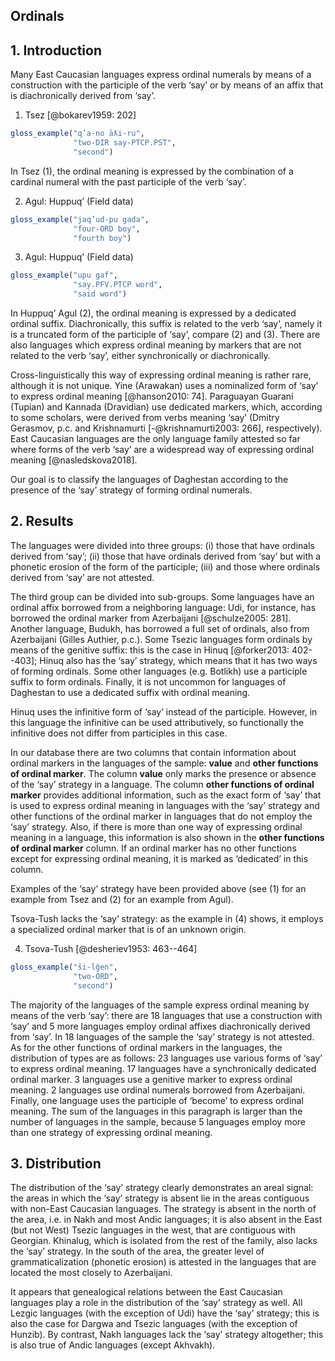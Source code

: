 ## Ordinals

## 1. Introduction

Many East Caucasian languages express ordinal numerals by means of a construction with the participle of the verb ‘say’ or by means of an affix that is diachronically derived from ‘say’.

(@one) Tsez [@bokarev1959: 202]
```r
gloss_example("q’a-no āƛi-ru",
              "two-DIR say-PTCP.PST",
              "second")
```

In Tsez (@one), the ordinal meaning is expressed by the combination of a cardinal numeral with the past participle of the verb ‘say’.

(@two) Agul: Huppuq' (Field data)
```r
gloss_example("jaq’ud-pu gada",
              "four-ORD boy",
              "fourth boy")
```

(@three) Agul: Huppuq' (Field data)
```r
gloss_example("upu gaf",
              "say.PFV.PTCP word",
              "said word")
```

In Huppuq’ Agul (@two), the ordinal meaning is expressed by a dedicated ordinal suffix. Diachronically, this suffix is related to the verb ‘say’, namely it is a truncated form of the participle of ‘say’, compare (@two) and (@three). There are also languages which express ordinal meaning by markers that are not related to the verb ‘say’, either synchronically or diachronically.

Cross-linguistically this way of expressing ordinal meaning is rather rare, although it is not unique. Yine (Arawakan) uses a nominalized form of ‘say’ to express ordinal meaning [@hanson2010: 74]. Paraguayan Guaraní (Tupian) and Kannada (Dravidian) use dedicated markers, which, according to some scholars, were derived from verbs meaning ‘say’ (Dmitry Gerasmov, p.c. and Krishnamurti [-@krishnamurti2003: 266], respectively). East Caucasian languages are the only language family attested so far where forms of the verb ‘say’ are a widespread way of expressing ordinal meaning [@nasledskova2018]. 

Our goal is to classify the languages of Daghestan according to the presence of the ‘say’ strategy of forming ordinal numerals.

## 2. Results

The languages were divided into three groups: (i) those that have ordinals derived from ‘say’; (ii) those that have ordinals derived from ‘say’ but with a phonetic erosion of the form of the participle; (iii) and those where ordinals derived from ‘say’ are not attested.

The third group can be divided into sub-groups. Some languages have an ordinal affix borrowed from a neighboring language: Udi, for instance, has borrowed the ordinal marker from Azerbaijani [@schulze2005: 281]. Another language, Budukh, has borrowed a full set of ordinals, also from Azerbaijani (Gilles Authier, p.c.). Some Tsezic languages form ordinals by means of the genitive suffix: this is the case in Hinuq [@forker2013: 402--403]; Hinuq also has the ‘say’ strategy, which means that it has two ways of forming ordinals. Some other languages (e.g. Botlikh) use a participle suffix to form ordinals. Finally, it is not uncommon for languages of Daghestan to use a dedicated suffix with ordinal meaning.

Hinuq uses the infinitive form of ‘say’ instead of the participle. However, in this language the infinitive can be used attributively, so functionally the infinitive does not differ from participles in this case.

In our database there are two columns that contain information about ordinal markers in the languages of the sample: **value** and **other functions of ordinal marker**. The column **value** only marks the presence or absence of the ‘say’ strategy in a language. The column **other functions of ordinal marker** provides additional information, such as the exact form of ‘say’ that is used to express ordinal meaning in languages with the ‘say’ strategy and other functions of the ordinal marker in languages that do not employ the ‘say’ strategy. Also, if there is more than one way of expressing ordinal meaning in a language, this information is also shown in the **other functions of ordinal marker** column. If an ordinal marker has no other functions except for expressing ordinal meaning, it is marked as ‘dedicated’ in this column.

Examples of the ‘say’ strategy have been provided above (see (@one) for an example from Tsez and (@two) for an example from Agul). 

Tsova-Tush lacks the ‘say’ strategy: as the example in (@four) shows, it employs a specialized ordinal marker that is of an unknown origin. 

(@four) Tsova-Tush [@desheriev1953: 463--464]
```r
gloss_example("ši-lǧen",
              "two-ORD",
              "second")
```

The majority of the languages of the sample express ordinal meaning by means of the verb ‘say’: there are 18 languages that use a construction with ‘say’ and 5 more languages employ ordinal affixes diachronically derived from ‘say’. In 18 languages of the sample the ‘say’ strategy is not attested.
As for the other functions of ordinal markers in the languages, the distribution of types are as follows: 23 languages use various forms of ‘say’ to express ordinal meaning. 17 languages have a synchronically dedicated ordinal marker. 3 languages use a genitive marker to express ordinal meaning. 2 languages use ordinal numerals borrowed from Azerbaijani. Finally, one language uses the participle of ‘become’ to express ordinal meaning. The sum of the languages in this paragraph is larger than the number of languages in the sample, because 5 languages employ more than one strategy of expressing ordinal meaning.

## 3. Distribution

The distribution of the ‘say’ strategy clearly demonstrates an areal signal: the areas in which the ‘say’ strategy is absent lie in the areas contiguous with non-East Caucasian languages. The strategy is absent in the north of the area, i.e. in Nakh and most Andic languages; it is also absent in the East (but not West) Tsezic languages in the west, that are contiguous with Georgian. Khinalug, which is isolated from the rest of the family, also lacks the ‘say’ strategy. In the south of the area, the greater level of grammaticalization (phonetic erosion) is attested in the languages that are located the most closely to Azerbaijani.

It appears that genealogical relations between the East Caucasian languages play a role in the distribution of the ‘say’ strategy as well. All Lezgic languages (with the exception of Udi) have the ‘say’ strategy; this is also the case for Dargwa and Tsezic languages (with the exception of Hunzib). By contrast, Nakh languages lack the ‘say’ strategy altogether; this is also true of Andic languages (except Akhvakh). 
